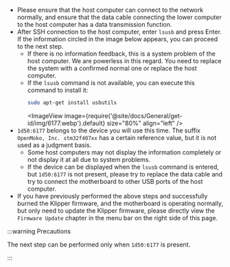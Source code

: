 * Please ensure that the host computer can connect to the network normally, and ensure that the data cable connecting the lower computer to the host computer has a data transmission function.
* After SSH connection to the host computer, enter `lsusb` and press Enter. If the information circled in the image below appears, you can proceed to the next step.
    * If there is no information feedback, this is a system problem of the host computer. We are powerless in this regard. You need to replace the system with a confirmed normal one or replace the host computer.
    * If the `lsusb` command is not available, you can execute this command to install it:
        ```bash
        sudo apt-get install usbutils
        ```
        <ImageView image={require('@site/docs/General/get-id/img/6177.webp').default} size="80%" align="left" /> 
* `1d50:6177` belongs to the device you will use this time. The suffix `OpenMoko, Inc. stm32f407xx` has a certain reference value, but it is not used as a judgment basis.
    * Some host computers may not display the information completely or not display it at all due to system problems.
    * If the device can be displayed when the `lsusb` command is entered, but `1d50:6177` is not present, please try to replace the data cable and try to connect the motherboard to other USB ports of the host computer.
* If you have previously performed the above steps and successfully burned the Klipper firmware, and the motherboard is operating normally, but only need to update the Klipper firmware, please directly view the `Firmware Update` chapter in the menu bar on the right side of this page.

:::warning Precautions

The next step can be performed only when `1d50:6177` is present.

::: 